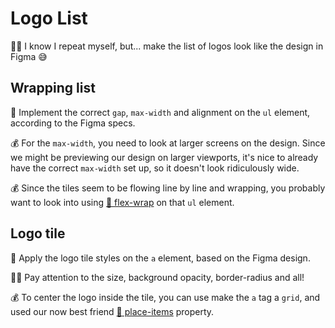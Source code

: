 # Logo List

👨‍💼 I know I repeat myself, but... make the list of logos look like the design in Figma 😅

## Wrapping list

🐨 Implement the correct `gap`, `max-width` and alignment on the `ul` element, according to the Figma specs.

💰 For the `max-width`, you need to look at larger screens on the design. Since we might be previewing our design on larger viewports, it's nice to already have the correct `max-width` set up, so it doesn't look ridiculously wide.

💰 Since the tiles seem to be flowing line by line and wrapping, you probably want to look into using [📜 flex-wrap](https://tailwindcss.com/docs/flex-wrap) on that `ul` element.

## Logo tile

🐨 Apply the logo tile styles on the `a` element, based on the Figma design.

👨‍💼 Pay attention to the size, background opacity, border-radius and all!

💰 To center the logo inside the tile, you can use make the `a` tag a `grid`, and used our now best friend [📜 place-items](https://tailwindcss.com/docs/place-items#center) property.
